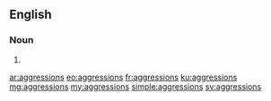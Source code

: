==English==

===Noun===
{{head|en|plural}}

# {{plural of|aggression|lang=en|nocat=1}}

[[ar:aggressions]]
[[eo:aggressions]]
[[fr:aggressions]]
[[ku:aggressions]]
[[mg:aggressions]]
[[my:aggressions]]
[[simple:aggressions]]
[[sv:aggressions]]